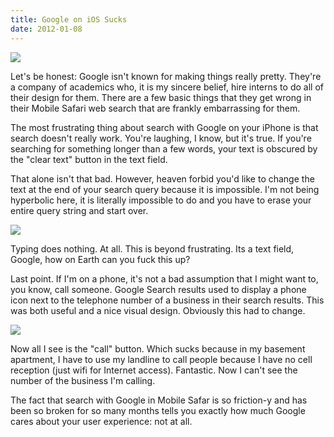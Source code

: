 ```yaml
---
title: Google on iOS Sucks
date: 2012-01-08
---
```



 ![](./0183EA0B90D44155BA24D4F96382012C.png)

Let's be honest: Google isn't known for making things really pretty. They're a company of academics who, it is my sincere belief, hire interns to do all of their design for them. There are a few basic things that they get wrong in their Mobile Safari web search that are frankly&nbsp;embarrassing&nbsp;for them.

The most frustrating thing about search with Google on your iPhone is that search doesn't really work. You're laughing, I know, but it's true. If you're searching for something longer than a few words, your text is obscured by the "clear text" button in the text field.

That alone isn't that bad. However, heaven forbid you'd like to change the text at the end of your search query because it is impossible. I'm not being hyperbolic here, it is literally impossible to do and you have to erase your entire query string and start over.

 ![](./AC6B5EB99DB74490AABB70EF36D18838.png)

Typing does nothing. At all. This is beyond frustrating. Its a text field, Google, how on Earth can you fuck this up?

Last point. If I'm on a phone, it's not a bad assumption that I might want to, you know, call someone. Google Search results used to display a phone icon next to the telephone number of a business in their search results. This was both useful and a nice visual design. Obviously this had to change.

 ![](./4B76FE4BD53342F8A4669B4372D6EA3C.png)

Now all I see is the "call" button. Which sucks because in my basement apartment, I have to use my landline to call people because I have no cell reception (just wifi for Internet access). Fantastic. Now I can't see the number of the business I'm calling.

The fact that search with Google in Mobile Safar is so friction-y and has been so broken for so many months tells you exactly how much Google cares about your user experience: not at all.


  